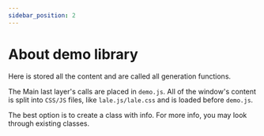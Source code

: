 ```yaml
---
sidebar_position: 2
---
```

# About demo library

Here is stored all the content and are called all generation functions.

The Main last layer's calls are placed in `demo.js`. All of the window's content is split into `CSS/JS` files, like `lale.js/lale.css` and is loaded before `demo.js`.

The best option is to create a class with info. For more info, you may look through existing classes.